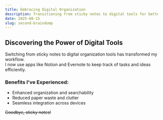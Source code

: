 ```yaml
---
title: Embracing Digital Organization
description: Transitioning from sticky notes to digital tools for better productivity
date: 2025-08-15
slug: second-braindump
---
```


## Discovering the Power of Digital Tools

Switching from sticky notes to digital organization tools has transformed my workflow.  
I now use apps like Notion and Evernote to keep track of tasks and ideas efficiently.

### Benefits I've Experienced:

- Enhanced organization and searchability
- Reduced paper waste and clutter
- Seamless integration across devices

~~Goodbye, sticky notes!~~
